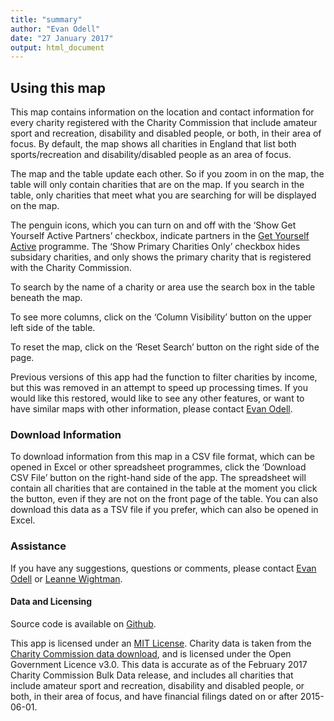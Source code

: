 ```yaml
---
title: "summary"
author: "Evan Odell"
date: "27 January 2017"
output: html_document
---
```


## Using this map

This map contains information on the location and contact information for every charity registered with the Charity Commission that include amateur sport and recreation, disability and disabled people, or both, in their area of focus. By default, the map shows all charities in England that list both sports/recreation and disability/disabled people as an area of focus. 

The map and the table update each other. So if you zoom in on the map, the table will only contain charities that are on the map. If you search in the table, only charities that meet what you are searching for will be displayed on the map.

The penguin icons, which you can turn on and off with the 'Show Get Yourself Active Partners' checkbox, indicate partners in the [Get Yourself Active](http://www.getyourselfactive.org/) programme. The 'Show Primary Charities Only' checkbox hides subsidary charities, and only shows the primary charity that is registered with the Charity Commission.

To search by the name of a charity or area use the search box in the table beneath the map.

To see more columns, click on the 'Column Visibility' button on the upper left side of the table.

To reset the map, click on the 'Reset Search' button on the right side of the page.

Previous versions of this app had the function to filter charities by income, but this was removed in an attempt to speed up processing times. If you would like this restored, would like to see any other features, or want to have similar maps with other information, please contact [Evan Odell](mailto:evan.odell@disabilityrightsuk.org).

### Download Information

To download information from this map in a CSV file format, which can be opened in Excel or other spreadsheet programmes, click the 'Download CSV File' button on the right-hand side of the app. The spreadsheet will contain all charities that are contained in the table at the moment you click the button, even if they are not on the front page of the table. You can also download this data as a TSV file if you prefer, which can also be opened in Excel.

### Assistance

If you have any suggestions, questions or comments, please contact [Evan Odell](mailto:evan.odell@disabilityrightsuk.org) or [Leanne Wightman](mailto:leanne.wightman@disabilityrightsuk.org).

#### Data and Licensing

Source code is available on [Github](https://github.com/EvanOdell/dis-sport).

This app is licensed under an [MIT License](https://github.com/EvanOdell/dis-sport/blob/master/licence). Charity data is taken from the [Charity Commission data download](http://data.charitycommission.gov.uk/), and is licensed under the Open Government Licence v3.0. This data is accurate as of the February 2017 Charity Commission Bulk Data release, and includes all charities that include amateur sport and recreation, disability and disabled people, or both, in their area of focus, and have financial filings dated on or after 2015-06-01.


